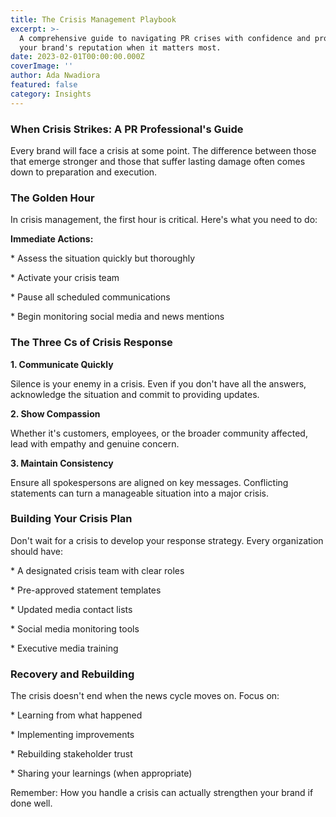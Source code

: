 ```yaml
---
title: The Crisis Management Playbook
excerpt: >-
  A comprehensive guide to navigating PR crises with confidence and protecting
  your brand's reputation when it matters most.
date: 2023-02-01T00:00:00.000Z
coverImage: ''
author: Ada Nwadiora
featured: false
category: Insights
---
```


###  When Crisis Strikes: A PR Professional's Guide

Every brand will face a crisis at some point. The difference between those that emerge stronger and those that suffer lasting damage often comes down to preparation and execution.

### The Golden Hour

In crisis management, the first hour is critical. Here's what you need to do:

**Immediate Actions:** 

\*   Assess the situation quickly but thoroughly

\*   Activate your crisis team

\*   Pause all scheduled communications

\*   Begin monitoring social media and news mentions

### The Three Cs of Crisis Response

**1. Communicate Quickly**

Silence is your enemy in a crisis. Even if you don't have all the answers, acknowledge the situation and commit to providing updates.

**2. Show Compassion**

Whether it's customers, employees, or the broader community affected, lead with empathy and genuine concern.

**3. Maintain Consistency** 

Ensure all spokespersons are aligned on key messages. Conflicting statements can turn a manageable situation into a major crisis.

### Building Your Crisis Plan

Don't wait for a crisis to develop your response strategy. Every organization should have:

\*   A designated crisis team with clear roles

\*   Pre-approved statement templates

\*   Updated media contact lists

\*   Social media monitoring tools

\*   Executive media training

### Recovery and Rebuilding

The crisis doesn't end when the news cycle moves on. Focus on:

\*   Learning from what happened

\*   Implementing improvements

\*   Rebuilding stakeholder trust

\*   Sharing your learnings (when appropriate)

Remember: How you handle a crisis can actually strengthen your brand if done well.
